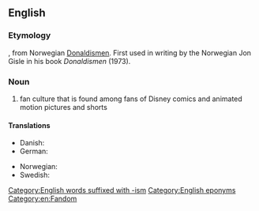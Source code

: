 ==English==
{{wikipedia}}

===Etymology===
{{suffix|Donald Duck|ism|lang=en}}, from Norwegian [[Donaldismen]]. First used in writing by the Norwegian Jon Gisle in his book ''Donaldismen'' (1973).

===Noun===
{{en-noun|-}}

# fan culture that is found among fans of Disney comics and animated motion pictures and shorts

====Translations====
{{trans-top|Disney fan culture}}
* Danish: {{t|da|Donaldisme}} <!--(In the danish translation of the mentioned book the term was andelogi/andelog)-->
* German: {{t|de|Donaldismus|m}}
{{trans-mid}}
* Norwegian: {{t|no|Donaldismen}}
* Swedish: {{t|sv|ankism|c}}
{{trans-bottom}}

[[Category:English words suffixed with -ism]]
[[Category:English eponyms]]
[[Category:en:Fandom]]